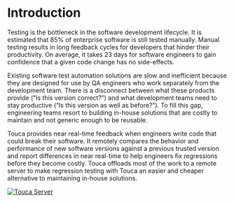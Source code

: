 # Introduction

Testing is the bottleneck in the software development lifecycle. It is estimated
that 85% of enterprise software is still tested manually. Manual testing results
in long feedback cycles for developers that hinder their productivity. On
average, it takes 23 days for software engineers to gain confidence that a given
code change has no side-effects.

Existing software test automation solutions are slow and inefficient because
they are designed for use by QA engineers who work separately from the
development team. There is a disconnect between what these products provide (“Is
this version correct?”) and what development teams need to stay productive (“Is
this version as well as before?”). To fill this gap, engineering teams resort to
building in-house solutions that are costly to maintain and not generic enough
to be reusable.

Touca provides near real-time feedback when engineers write code that could
break their software. It remotely compares the behavior and performance of new
software versions against a previous trusted version and report differences in
near real-time to help engineers fix regressions before they become costly.
Touca offloads most of the work to a remote server to make regression testing
with Touca an easier and cheaper alternative to maintaining in-house solutions.

[![Touca Server](https://i.vimeocdn.com/filter/overlay?src0=https%3A%2F%2Fi.vimeocdn.com%2Fvideo%2F1420276355-a2760e21742b267f63e7e1599eefc02329dcc22c2f155f125ff8692c99161e9c-d_1920x1080&src1=http%3A%2F%2Ff.vimeocdn.com%2Fp%2Fimages%2Fcrawler_play.png)](https://vimeo.com/703039452 "Touca Quick Product Demo")
